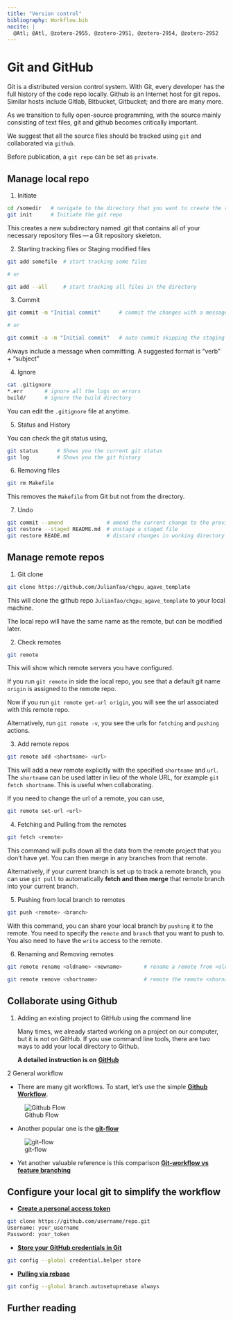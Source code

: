 ```yaml
---
title: "Version control"
bibliography: Workflow.bib
nocite: |
  @Atl; @Atl, @zotero-2955, @zotero-2951, @zotero-2954, @zotero-2952  
---
```


# Git and GitHub

Git is a distributed version control system. With Git, every developer has the full history of the code repo locally. Github is an Internet host for git repos. Similar hosts include Gitlab, Bitbucket, Gitbucket; and there are many more.

As we transition to fully open-source programming, with the source mainly consisting of text files, git and github becomes critically important. 

We suggest that all the source files should be tracked using `git` and collaborated via `github`. 

Before publication, a `git repo` can be set as `private`.


## Manage local repo

1. Initiate

```bash
cd /somedir   # navigate to the directory that you want to create the repo
git init      # Initiate the git repo
```
This creates a new subdirectory named .git that contains all of your necessary repository files — a Git repository skeleton.

2. Starting tracking files or Staging modified files

```bash
git add somefile  # start tracking some files

# or

git add --all     # start tracking all files in the directory
```


3. Commit

```bash
git commit -m "Initial commit"      # commit the changes with a message

# or

git commit -a -m "Initial commit"   # auto commit skipping the staging area 
```

:::{.callout-tip}
Always include a message when committing. A suggested format is "verb" + "subject"
:::

4. Ignore

```bash
cat .gitignore
*.err       # ignore all the logs on errors
build/      # ignore the build directory
```

You can edit the `.gitignore` file at anytime. 

5. Status and History

You can check the git status using,

```bash
git status      # Shows you the current git status 
git log         # Shows you the git history
```

6. Removing files

```bash
git rm Makefile
```
This removes the `Makefile` from Git but not from the directory.

7. Undo

```bash
git commit --amend              # amend the current change to the previous commit
git restore --staged README.md  # unstage a staged file
git restore READE.md            # discard changes in working directory. 
```

## Manage remote repos

1. Git clone 

```bash
git clone https://github.com/JulianTao/chgpu_agave_template
```

This will clone the github repo `JulianTao/chgpu_agave_template` to your local machine. 

The local repo will have the same name as the remote, but can be modified later. 

2. Check remotes

```bash
git remote
```

This will show which remote servers you have configured. 

If you run `git remote` in side the local repo, you see that a default git name `origin` is assigned to the remote repo.

Now if you run `git remote get-url origin`, you will see the url associated with this remote repo.

Alternatively, run `git remote -v`, you see the urls for `fetching` and `pushing` actions.

3. Add remote repos

```bash
git remote add <shortname> <url>
```

This will add a new remote explicitly with the specified `shortname` and `url`. The `shortname` can be used latter in lieu of the whole URL, for example `git fetch shortname`. This is useful when collaborating.

If you need to change the url of a remote, you can use, 

```bash
git remote set-url <url>
```

4. Fetching and Pulling from the remotes

```bash
git fetch <remote>
```
This command will pulls down all the data from the remote project that you don't have yet. You can then merge in any branches from that remote.

Alternatively, if your current branch is set up to track a remote branch, you can use `git pull` to automatically **fetch and then merge** that remote branch into your current branch.

5. Pushing from local branch to remotes

```bash
git push <remote> <branch> 
```
With this command, you can share your local branch by `pushing` it to the remote. You need to specify the `remote` and `branch` that you want to push to. You also need to have the `write` access to the remote.

6. Renaming and Removing remotes

```bash
git remote rename <oldname> <newname>       # rename a remote from <oldname> to <newname>
```

```bash
git remote remove <shortname>               # remote the remote <shorname>
```


## Collaborate using Github

1. Adding an existing project to GitHub using the command line

   Many times, we already started working on a project on our computer, but it is not on GitHub. If you use command line tools, there are two ways to add your local directory to Github.

   **A detailed instruction is on** [**GitHub**](https://docs.github.com/en/github/importing-your-projects-to-github/importing-source-code-to-github/adding-an-existing-project-to-github-using-the-command-line)

2  General workflow

  * There are many git workflows. To start, let's use the simple [**Github Workflow**](https://guides.github.com/introduction/flow/).

![Github Flow](./media/Github_flow.png)


  * Another popular one is the [**git-flow**](https://nvie.com/posts/a-successful-git-branching-model)

![git-flow](https://nvie.com/img/git-model@2x.png)

  * Yet another valuable reference is this comparison [**Git-workflow vs feature branching**](https://gist.github.com/blackfalcon/8428401)

## Configure your local git to simplify the workflow

   * [**Create a personal access token**](https://docs.github.com/en/authentication/keeping-your-account-and-data-secure/creating-a-personal-access-token)

```bash
git clone https://github.com/username/repo.git
Username: your_username
Password: your_token
```

   * [**Store your GitHub credentials in Git**](https://git-scm.com/docs/git-credential-store)

```bash
git config --global credential.helper store
```

   * [**Pulling via rebase**](https://www.atlassian.com/git/tutorials/syncing/git-pull)

```bash
git config --global branch.autosetuprebase always
```


## Further reading

::: {#refs}
:::

